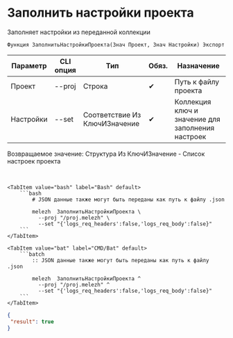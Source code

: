 ﻿---
sidebar_position: 4
description: Заполнить настройки проекта и другие функции для работы с Melezh в Открытом пакете интеграций - бесплатной open-source библиотеке интеграций для 1С:Предприятие 8, OneScript и CLI
keywords: [1C, 1С, 1С:Предприятие, 1С:Предприятие 8.3, API, Интеграция, Сервисы, Обмен, OneScript, CLI]
---


# Заполнить настройки проекта
 Заполняет настройки из переданной коллекции



`Функция ЗаполнитьНастройкиПроекта(Знач Проект, Знач Настройки) Экспорт`

  | Параметр | CLI опция | Тип | Обяз. | Назначение |
  |-|-|-|-|-|
  | Проект | --proj | Строка | &#x2714; | Путь к файлу проекта |
  | Настройки | --set | Соответствие Из КлючИЗначение | &#x2714; | Коллекция ключ и значение для заполнения настроек |

  
  Возвращаемое значение:   Структура Из КлючИЗначение - Список настроек проекта

<br/>



    

 <Tabs>
  
    <TabItem value="bash" label="Bash" default>
        ```bash
            # JSON данные также могут быть переданы как путь к файлу .json
            
            melezh  ЗаполнитьНастройкиПроекта \
              --proj "/proj.melezh" \
              --set "{'logs_req_headers':false,'logs_req_body':false}"
        ```
    </TabItem>
  
    <TabItem value="bat" label="CMD/Bat" default>
        ```batch
            :: JSON данные также могут быть переданы как путь к файлу .json
            
            melezh  ЗаполнитьНастройкиПроекта ^
              --proj "/proj.melezh" ^
              --set "{'logs_req_headers':false,'logs_req_body':false}"
        ```
    </TabItem>
</Tabs>

```json title="Результат"
{
 "result": true
}
```
